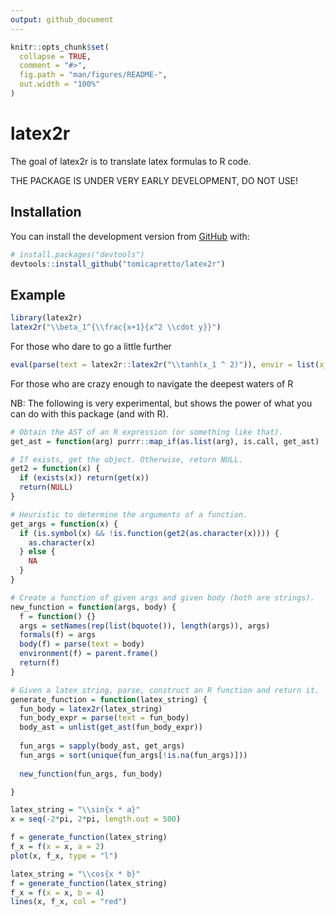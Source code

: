```yaml
---
output: github_document
---
```


<!-- README.md is generated from README.Rmd. Please edit that file -->

```r
knitr::opts_chunk$set(
  collapse = TRUE,
  comment = "#>",
  fig.path = "man/figures/README-",
  out.width = "100%"
)
```

# latex2r

The goal of latex2r is to translate latex formulas to R code.

THE PACKAGE IS UNDER VERY EARLY DEVELOPMENT, DO NOT USE!

## Installation

You can install the development version from [GitHub](https://github.com/) with:

``` r
# install.packages("devtools")
devtools::install_github("tomicapretto/latex2r")
```
## Example


```r
library(latex2r)
latex2r("\\beta_1^{\\frac{x+1}{x^2 \\cdot y}}")
```

For those who dare to go a little further

```r
eval(parse(text = latex2r::latex2r("\\tanh(x_1 ^ 2)")), envir = list(x_1 = 2))
```


For those who are crazy enough to navigate the deepest waters of R

NB: The following is very experimental, but shows the power of what you can do with 
this package (and with R).

```r

# Obtain the AST of an R expression (or something like that).
get_ast = function(arg) purrr::map_if(as.list(arg), is.call, get_ast)

# If exists, get the object. Otherwise, return NULL.
get2 = function(x) {
  if (exists(x)) return(get(x))
  return(NULL)
}

# Heuristic to determine the arguments of a function.
get_args = function(x) {
  if (is.symbol(x) && !is.function(get2(as.character(x)))) {
    as.character(x)
  } else {
    NA
  }
}

# Create a function of given args and given body (both are strings).
new_function = function(args, body) {
  f = function() {}
  args = setNames(rep(list(bquote()), length(args)), args) 
  formals(f) = args
  body(f) = parse(text = body)
  environment(f) = parent.frame()
  return(f)
}

# Given a latex string, parse, construct an R function and return it.
generate_function = function(latex_string) {
  fun_body = latex2r(latex_string)
  fun_body_expr = parse(text = fun_body)
  body_ast = unlist(get_ast(fun_body_expr))
  
  fun_args = sapply(body_ast, get_args)
  fun_args = sort(unique(fun_args[!is.na(fun_args)]))
  
  new_function(fun_args, fun_body)

}

latex_string = "\\sin{x * a}"
x = seq(-2*pi, 2*pi, length.out = 500)

f = generate_function(latex_string)
f_x = f(x = x, a = 2)
plot(x, f_x, type = "l")

latex_string = "\\cos{x * b}"
f = generate_function(latex_string)
f_x = f(x = x, b = 4)
lines(x, f_x, col = "red")
```

<!-- I can't use `c` because it is a function. I must improve the implementation here. -->
